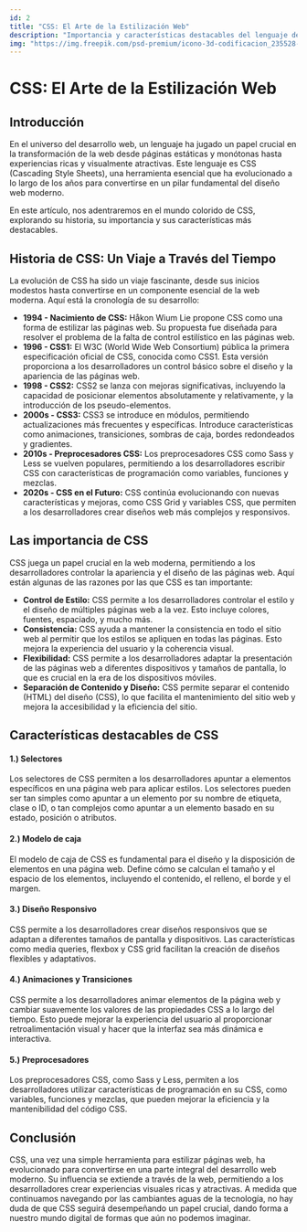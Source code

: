 ```yaml
---
id: 2
title: "CSS: El Arte de la Estilización Web"
description: "Importancia y características destacables del lenguaje de hojas de estilo en cascada CSS"
img: "https://img.freepik.com/psd-premium/icono-3d-codificacion_235528-1625.jpg?w=1380"
---
```



# CSS: El Arte de la Estilización Web
<ComponentDate date="17-09-2023" time="5 minutos"/>


## Introducción

En el universo del desarrollo web, un lenguaje ha jugado un papel crucial en la transformación de la web desde páginas estáticas y monótonas hasta experiencias ricas y visualmente atractivas. Este lenguaje es <HighlightedCode>CSS</HighlightedCode> (Cascading Style Sheets), una herramienta esencial que ha evolucionado a lo largo de los años para convertirse en un pilar fundamental del diseño web moderno.

En este artículo, nos adentraremos en el mundo colorido de CSS, explorando su historia, su importancia y sus características más destacables.

## Historia de CSS: Un Viaje a Través del Tiempo


La evolución de CSS ha sido un viaje fascinante, desde sus inicios modestos hasta convertirse en un componente esencial de la web moderna. Aquí está la cronología de su desarrollo:

- <strong>1994 - Nacimiento de CSS:</strong> Håkon Wium Lie propone CSS como una forma de estilizar las páginas web. Su propuesta fue diseñada para resolver el problema de la falta de control estilístico en las páginas web.
- <strong>1996 - CSS1:</strong> El W3C (World Wide Web Consortium) pública la primera especificación oficial de CSS, conocida como CSS1. Esta versión proporciona a los desarrolladores un control básico sobre el diseño y la apariencia de las páginas web.
- <strong>1998 - CSS2:</strong> CSS2 se lanza con mejoras significativas, incluyendo la capacidad de posicionar elementos absolutamente y relativamente, y la introducción de los pseudo-elementos.
- <strong>2000s - CSS3:</strong> CSS3 se introduce en módulos, permitiendo actualizaciones más frecuentes y específicas. Introduce características como animaciones, transiciones, sombras de caja, bordes redondeados y gradientes.
- <strong>2010s - Preprocesadores CSS:</strong> Los preprocesadores CSS como Sass y Less se vuelven populares, permitiendo a los desarrolladores escribir CSS con características de programación como variables, funciones y mezclas.
- <strong>2020s - CSS en el Futuro:</strong> CSS continúa evolucionando con nuevas características y mejoras, como CSS Grid y variables CSS, que permiten a los desarrolladores crear diseños web más complejos y responsivos.

## Las importancia de CSS

CSS juega un papel crucial en la web moderna, permitiendo a los desarrolladores controlar la apariencia y el diseño de las páginas web. Aquí están algunas de las razones por las que CSS es tan importante:

- <strong>Control de Estilo:</strong> CSS permite a los desarrolladores controlar el estilo y el diseño de múltiples páginas web a la vez. Esto incluye colores, fuentes, espaciado, y mucho más.
- <strong>Consistencia:</strong> CSS ayuda a mantener la consistencia en todo el sitio web al permitir que los estilos se apliquen en todas las páginas. Esto mejora la experiencia del usuario y la coherencia visual.
- <strong>Flexibilidad:</strong> CSS permite a los desarrolladores adaptar la presentación de las páginas web a diferentes dispositivos y tamaños de pantalla, lo que es crucial en la era de los dispositivos móviles.
- <strong>Separación de Contenido y Diseño:</strong> CSS permite separar el contenido (HTML) del diseño (CSS), lo que facilita el mantenimiento del sitio web y mejora la accesibilidad y la eficiencia del sitio.


## Características destacables de CSS

#### 1.) Selectores

Los selectores de CSS permiten a los desarrolladores apuntar a elementos específicos en una página web para aplicar estilos. Los selectores pueden ser tan simples como apuntar a un elemento por su nombre de etiqueta, clase o ID, o tan complejos como apuntar a un elemento basado en su estado, posición o atributos.

#### 2.) Modelo de caja

El modelo de caja de CSS es fundamental para el diseño y la disposición de elementos en una página web. Define cómo se calculan el tamaño y el espacio de los elementos, incluyendo el contenido, el relleno, el borde y el margen.

#### 3.) Diseño Responsivo

CSS permite a los desarrolladores crear diseños responsivos que se adaptan a diferentes tamaños de pantalla y dispositivos. Las características como media queries, flexbox y CSS grid facilitan la creación de diseños flexibles y adaptativos.

####  4.) Animaciones y Transiciones

CSS permite a los desarrolladores animar elementos de la página web y cambiar suavemente los valores de las propiedades CSS a lo largo del tiempo. Esto puede mejorar la experiencia del usuario al proporcionar retroalimentación visual y hacer que la interfaz sea más dinámica e interactiva.

####  5.) Preprocesadores

Los preprocesadores CSS, como Sass y Less, permiten a los desarrolladores utilizar características de programación en su CSS, como variables, funciones y mezclas, que pueden mejorar la eficiencia y la mantenibilidad del código CSS.


## Conclusión
CSS, una vez una simple herramienta para estilizar páginas web, ha evolucionado para convertirse en una parte integral del desarrollo web moderno. Su influencia se extiende a través de la web, permitiendo a los desarrolladores crear experiencias visuales ricas y atractivas. A medida que continuamos navegando por las cambiantes aguas de la tecnología, no hay duda de que CSS seguirá desempeñando un papel crucial, dando forma a nuestro mundo digital de formas que aún no podemos imaginar.